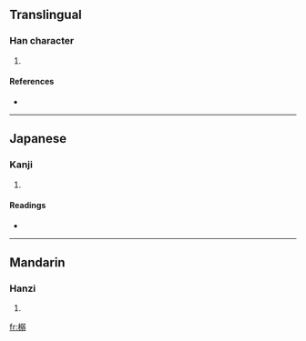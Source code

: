 ==Translingual==

===Han character===
{{Han char|rn=75|rad=木|as=10|sn=14|four=|canj=木弓一一 (DNMM)}}

# {{defn|Han|sort=木10}}

====References====
* {{Han ref|kx=0543.020|dkj=15224|hdz=21271.050|uh=6992|ud=27026}}

----

==Japanese==

===Kanji===
{{ja-kanji|grade=|rs=木10}}

# {{defn|Japanese|sort=木10}}

====Readings====
* {{ja-readings|on=[[どく]] (doku), [[にゃく]] (nyaku)|kun=}}

----

==Mandarin==

===Hanzi===
{{cmn-hanzi|pin=[[lǎng]] ([[lang3]]), [[nài]] ([[nai4]])|wg=lang<sup>3</sup>, nai<sup>4</sup>}}

# {{defn|Mandarin|sort=木10}}

[[fr:榒]]